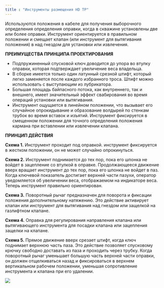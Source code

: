 ```yaml
---
title : "Инструменты размещения HD TP"
---
```


Используются положения в кабеле для получения выборочного определения определения оправки, когда в скважине установлены две или более оправки. Инструмент ориентируется в правильном положении и смещает клапан (или инструмент для вытягивания положения) в над гнездом для установки или извлечения.

**ПРЕИМУЩЕСТВА ПРИНЦИПА ПРОЕКТИРОВАНИЯ**

* Подпружиненный спусковой ключ доводится до упора во втулку оправки, которая подтверждает увеличение веса владельца.
* В сборке имеется только один латунный срезной штифт, который легко заменяется после каждого избранного троса. Штифт можно использовать с выступающим из лубрикатора.
* Большая площадь байпасного потока, как внутреннего, так и внешнего, имеет значительный эффект свабирования во время операций установки или вытягивания.
* Инструмент ощущается в линейном положении, что вызывает его случайное опрокидывание и образование волдырей по стенкам трубок во время вставок и изъятий. Инструмент фиксируется в смещенном положении для точного определения положения кармана при вставлении или извлечении клапана.

**ПРИНЦИП ДЕЙСТВИЯ**

**Схема 1.** Инструмент проходит под оправкой. инструмент фиксируется в жестком положении, он не может случайно опрокинуться.

**Схема 2.** Инструмент поднимается до тех пор, пока его шпонка не войдет в зацепление со втулкой в оправке. Продолжающееся движение вверх вращает инструмент до тех пор, пока его шпонка не войдет в паз. Когда ключевой показатель достигает верхней части пазухи, оператор уведомляется об увеличении веса, отображаемом на индикаторе веса. Теперь инструмент правильно ориентирован.

**Схема 3.** Поворотный рычаг предназначен для поворота и фиксации положения дополнительному натяжению. Это действие активирует клапан или инструмент для вытягивания над гнездом или защелкой на газлифтном клапане.

**Схема 4.** Оправка для регулирования направления клапана или вытягивающего инструмента для посадки клапана или зацепления защелки на клапане.

**Схема 5.** Прямое движение вверх срезает штифт, когда ключ поднимает верхнюю часть паза. Это действие позволяет спусковому крючку свободно доставать из паза и проходить через трубку. Когда поворотный рычаг уменьшает большую часть верхней части оправки, он должен отщелкиваться назад и фиксироваться в верхнем вертикальном рабочем положении, уменьшая сопротивление инструмента и клапана при его удалении.

<img src="./hd-tp-positioning-tools.png" />